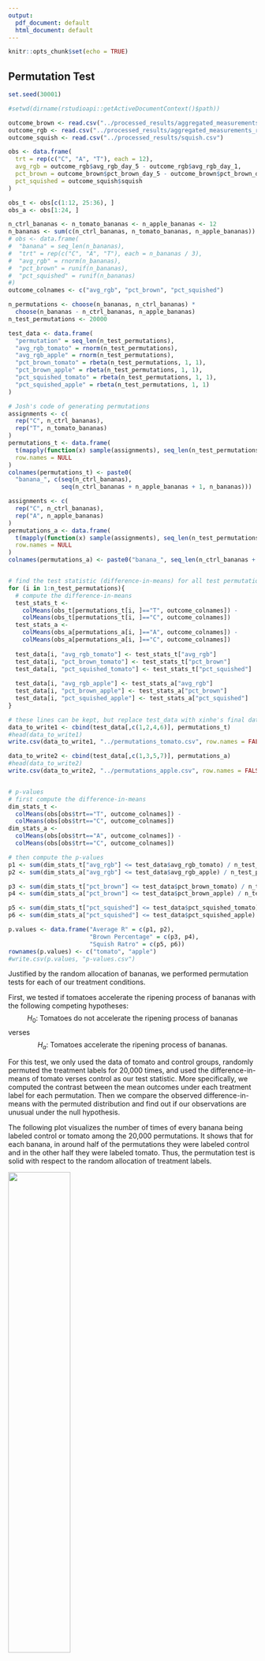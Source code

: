 ```yaml
---
output:
  pdf_document: default
  html_document: default
---
```


```r
knitr::opts_chunk$set(echo = TRUE)
```

## Permutation Test

```r
set.seed(30001)

#setwd(dirname(rstudioapi::getActiveDocumentContext()$path))

outcome_brown <- read.csv("../processed_results/aggregated_measurements_black.csv")
outcome_rgb <- read.csv("../processed_results/aggregated_measurements_rgb.csv")
outcome_squish <- read.csv("../processed_results/squish.csv")

obs <- data.frame(
  trt = rep(c("C", "A", "T"), each = 12),
  avg_rgb = outcome_rgb$avg_rgb_day_5 - outcome_rgb$avg_rgb_day_1,
  pct_brown = outcome_brown$pct_brown_day_5 - outcome_brown$pct_brown_day_1,
  pct_squished = outcome_squish$squish
)

obs_t <- obs[c(1:12, 25:36), ]
obs_a <- obs[1:24, ]

n_ctrl_bananas <- n_tomato_bananas <- n_apple_bananas <- 12
n_bananas <- sum(c(n_ctrl_bananas, n_tomato_bananas, n_apple_bananas))
# obs <- data.frame(
#  "banana" = seq_len(n_bananas),
#  "trt" = rep(c("C", "A", "T"), each = n_bananas / 3),
#  "avg_rgb" = rnorm(n_bananas),
#  "pct_brown" = runif(n_bananas),
#  "pct_squished" = runif(n_bananas)
#)
outcome_colnames <- c("avg_rgb", "pct_brown", "pct_squished")

n_permutations <- choose(n_bananas, n_ctrl_bananas) * 
  choose(n_bananas - n_ctrl_bananas, n_apple_bananas)
n_test_permutations <- 20000

test_data <- data.frame(
  "permutation" = seq_len(n_test_permutations),
  "avg_rgb_tomato" = rnorm(n_test_permutations),
  "avg_rgb_apple" = rnorm(n_test_permutations),
  "pct_brown_tomato" = rbeta(n_test_permutations, 1, 1),
  "pct_brown_apple" = rbeta(n_test_permutations, 1, 1),
  "pct_squished_tomato" = rbeta(n_test_permutations, 1, 1),
  "pct_squished_apple" = rbeta(n_test_permutations, 1, 1)
)

# Josh's code of generating permutations
assignments <- c(
  rep("C", n_ctrl_bananas), 
  rep("T", n_tomato_bananas)
)
permutations_t <- data.frame(
  t(mapply(function(x) sample(assignments), seq_len(n_test_permutations))),
  row.names = NULL
)
colnames(permutations_t) <- paste0(
  "banana_", c(seq(n_ctrl_bananas), 
               seq(n_ctrl_bananas + n_apple_bananas + 1, n_bananas))) 

assignments <- c(
  rep("C", n_ctrl_bananas), 
  rep("A", n_apple_bananas)
)
permutations_a <- data.frame(
  t(mapply(function(x) sample(assignments), seq_len(n_test_permutations))),
  row.names = NULL
)
colnames(permutations_a) <- paste0("banana_", seq_len(n_ctrl_bananas + n_apple_bananas)) 


# find the test statistic (difference-in-means) for all test permutations
for (i in 1:n_test_permutations){
  # compute the difference-in-means
  test_stats_t <- 
    colMeans(obs_t[permutations_t[i, ]=="T", outcome_colnames]) - 
    colMeans(obs_t[permutations_t[i, ]=="C", outcome_colnames])
  test_stats_a <- 
    colMeans(obs_a[permutations_a[i, ]=="A", outcome_colnames]) - 
    colMeans(obs_a[permutations_a[i, ]=="C", outcome_colnames])
  
  test_data[i, "avg_rgb_tomato"] <- test_stats_t["avg_rgb"]
  test_data[i, "pct_brown_tomato"] <- test_stats_t["pct_brown"]
  test_data[i, "pct_squished_tomato"] <- test_stats_t["pct_squished"]
  
  test_data[i, "avg_rgb_apple"] <- test_stats_a["avg_rgb"]
  test_data[i, "pct_brown_apple"] <- test_stats_a["pct_brown"]
  test_data[i, "pct_squished_apple"] <- test_stats_a["pct_squished"]
}

# these lines can be kept, but replace test_data with xinhe's final dataframe
data_to_write1 <- cbind(test_data[,c(1,2,4,6)], permutations_t)
#head(data_to_write1)
write.csv(data_to_write1, "../permutations_tomato.csv", row.names = FALSE)

data_to_write2 <- cbind(test_data[,c(1,3,5,7)], permutations_a)
#head(data_to_write2)
write.csv(data_to_write2, "../permutations_apple.csv", row.names = FALSE)


# p-values
# first compute the difference-in-means
dim_stats_t <- 
  colMeans(obs[obs$trt=="T", outcome_colnames]) - 
  colMeans(obs[obs$trt=="C", outcome_colnames])
dim_stats_a <- 
  colMeans(obs[obs$trt=="A", outcome_colnames]) - 
  colMeans(obs[obs$trt=="C", outcome_colnames])

# then compute the p-values
p1 <- sum(dim_stats_t["avg_rgb"] <= test_data$avg_rgb_tomato) / n_test_permutations
p2 <- sum(dim_stats_a["avg_rgb"] <= test_data$avg_rgb_apple) / n_test_permutations

p3 <- sum(dim_stats_t["pct_brown"] <= test_data$pct_brown_tomato) / n_test_permutations
p4 <- sum(dim_stats_a["pct_brown"] <= test_data$pct_brown_apple) / n_test_permutations

p5 <- sum(dim_stats_t["pct_squished"] <= test_data$pct_squished_tomato) / n_test_permutations
p6 <- sum(dim_stats_a["pct_squished"] <= test_data$pct_squished_apple) / n_test_permutations

p.values <- data.frame("Average R" = c(p1, p2),
                       "Brown Percentage" = c(p3, p4),
                       "Squish Ratro" = c(p5, p6))
rownames(p.values) <- c("tomato", "apple")
#write.csv(p.values, "p-values.csv")
```

Justified by the random allocation of bananas, we performed permutation tests for each of our treatment conditions. 

First, we tested if tomatoes accelerate the ripening process of bananas with the following competing hypotheses:
$$ H_0:\ \text{Tomatoes do not accelerate the ripening process of bananas} $$
verses
$$ H_a:\ \text{Tomatoes accelerate the ripening process of bananas.} $$

For this test, we only used the data of tomato and control groups, randomly permuted the treatment labels for 20,000 times, and used the difference-in-means of tomato verses control as our test statistic. More specifically, we computed the contrast between the mean outcomes under each treatment label for each permutation. Then we compare the observed difference-in-means with the permuted distribution and find out if our observations are unusual under the null hypothesis.

The following plot visualizes the number of times of every banana being labeled control or tomato among the 20,000 permutations. It shows that for each banana, in around half of the permutations they were labeled control and in the other half they were labeled tomato. Thus, the permutation test is solid with respect to the random allocation of treatment labels.

![](../plots/plot3a.png){width=50%}



The story is similar with testing the effect of apples. The competing hypotheses we are interested in are
$$ H_0:\ \text{Apples do not accelerate the ripening process of bananas} $$
verses
$$ H_a:\ \text{Apples accelerate the ripening process of bananas.} $$

We only used the data of apple and control groups. We permuted the treatment labels for 20,000 times and for each permutation, computed the difference-in-means of apple verses control as the test-statistic. The following plot shows that our permutation test has done a good job of randomly assigning the labels and thus is solid. 

![](../plots/plot3b.png){width=50%}


The computed $p$-values are shown in the following table, which we will explain in more detail in the next section.
```r
library(knitr)
kable(p.values)
```
